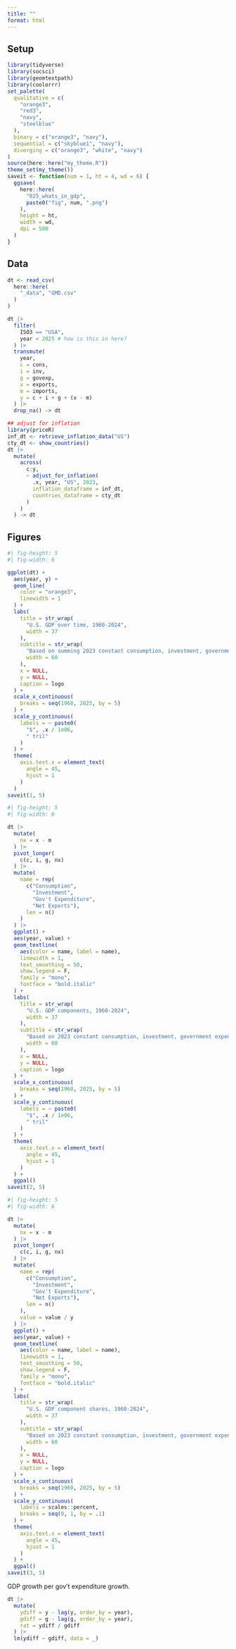```yaml
---
title: ""
format: html
---
```


## Setup

```r
library(tidyverse)
library(socsci)
library(geomtextpath)
library(coolorrr)
set_palette(
  qualitative = c(
    "orange3",
    "red3",
    "navy",
    "steelblue"
  ),
  binary = c("orange3", "navy"),
  sequential = c("skyblue1", "navy"),
  diverging = c("orange3", "white", "navy")
)
source(here::here("my_theme.R"))
theme_set(my_theme())
saveit <- function(num = 1, ht = 4, wd = 6) {
  ggsave(
    here::here(
      "025_whats_in_gdp",
      paste0("fig", num, ".png")
    ),
    height = ht,
    width = wd,
    dpi = 500
  )
}
```


## Data

```r
dt <- read_csv(
  here::here(
    "_data", "GMD.csv"
  )
)

dt |>
  filter(
    ISO3 == "USA",
    year < 2025 # how is this in here?
  ) |>
  transmute(
    year,
    c = cons,
    i = inv,
    g = govexp,
    x = exports,
    m = imports,
    y = c + i + g + (x - m)
  ) |>
  drop_na() -> dt

## adjust for inflation
library(priceR)
inf_dt <- retrieve_inflation_data("US")
cty_dt <- show_countries()
dt |>
  mutate(
    across(
      c:y,
      ~ adjust_for_inflation(
        .x, year, "US", 2023,
        inflation_dataframe = inf_dt,
        countries_dataframe = cty_dt
      )
    )
  ) -> dt
```


## Figures

```r
#| fig-height: 5
#| fig-width: 6

ggplot(dt) +
  aes(year, y) +
  geom_line(
    color = "orange3",
    linewidth = 1
  ) +
  labs(
    title = str_wrap(
      "U.S. GDP over time, 1960-2024",
      width = 37
    ),
    subtitle = str_wrap(
      "Based on summing 2023 constant consumption, investment, government expentidures, and net exports. Inflation adjustment done with {priceR}. Data source: Global Macro Database (globalmacrodata.com)",
      width = 60
    ),
    x = NULL,
    y = NULL,
    caption = logo
  ) +
  scale_x_continuous(
    breaks = seq(1960, 2025, by = 5)
  ) +
  scale_y_continuous(
    labels = ~ paste0(
      "$", .x / 1e06, 
      " tril"
    )
  ) +
  theme(
    axis.text.x = element_text(
      angle = 45,
      hjust = 1
    )
  )
saveit(1, 5)
```


```r
#| fig-height: 5
#| fig-width: 6

dt |>
  mutate(
    nx = x - m
  ) |>
  pivot_longer(
    c(c, i, g, nx)
  ) |>
  mutate(
    name = rep(
      c("Consumption",
        "Investment",
        "Gov't Expenditure",
        "Net Exports"),
      len = n()
    )
  ) |>
  ggplot() +
  aes(year, value) +
  geom_textline(
    aes(color = name, label = name),
    linewidth = 1,
    text_smoothing = 50,
    show.legend = F,
    family = "mono",
    fontface = "bold.italic"
  ) +
  labs(
    title = str_wrap(
      "U.S. GDP components, 1960-2024",
      width = 37
    ),
    subtitle = str_wrap(
      "Based on 2023 constant consumption, investment, government expentidures, and net exports. Inflation adjustment done with {priceR}. Data source: Global Macro Database (globalmacrodata.com)",
      width = 60
    ),
    x = NULL,
    y = NULL,
    caption = logo
  ) +
  scale_x_continuous(
    breaks = seq(1960, 2025, by = 5)
  ) +
  scale_y_continuous(
    labels = ~ paste0(
      "$", .x / 1e06, 
      " tril"
    )
  ) +
  theme(
    axis.text.x = element_text(
      angle = 45,
      hjust = 1
    )
  ) +
  ggpal()
saveit(2, 5)
```


```r
#| fig-height: 5
#| fig-width: 6

dt |>
  mutate(
    nx = x - m
  ) |>
  pivot_longer(
    c(c, i, g, nx)
  ) |>
  mutate(
    name = rep(
      c("Consumption",
        "Investment",
        "Gov't Expenditure",
        "Net Exports"),
      len = n()
    ),
    value = value / y
  ) |>
  ggplot() +
  aes(year, value) +
  geom_textline(
    aes(color = name, label = name),
    linewidth = 1,
    text_smoothing = 50,
    show.legend = F,
    family = "mono",
    fontface = "bold.italic"
  ) +
  labs(
    title = str_wrap(
      "U.S. GDP component shares, 1960-2024",
      width = 37
    ),
    subtitle = str_wrap(
      "Based on 2023 constant consumption, investment, government expentidures, and net exports. Inflation adjustment done with {priceR}. Data source: Global Macro Database (globalmacrodata.com)",
      width = 60
    ),
    x = NULL,
    y = NULL,
    caption = logo
  ) +
  scale_x_continuous(
    breaks = seq(1960, 2025, by = 5)
  ) +
  scale_y_continuous(
    labels = scales::percent,
    breaks = seq(0, 1, by = .1)
  ) +
  theme(
    axis.text.x = element_text(
      angle = 45,
      hjust = 1
    )
  ) +
  ggpal()
saveit(3, 5)
```


GDP growth per gov't expenditure growth.

```r
dt |>
  mutate(
    ydiff = y - lag(y, order_by = year),
    gdiff = g - lag(g, order_by = year),
    rat = ydiff / gdiff
  ) |>
  lm(ydiff ~ gdiff, data = _)
```

